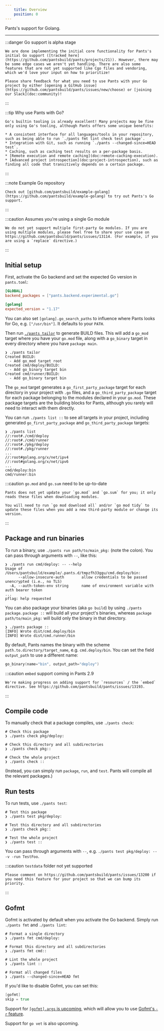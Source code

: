 ```yaml
---
    title: Overview
    position: 0
---
```



Pants's support for Golang.

---

:::danger Go support is alpha stage

    We are done implementing the initial core functionality for Pants's initial Go support ([tracked here](https://github.com/pantsbuild/pants/projects/21)). However, there may be some edge cases we aren't yet handling. There are also some features that are not yet supported like Cgo files and vendoring, which we'd love your input on how to prioritize!

    Please share feedback for what you need to use Pants with your Go project by either [opening a GitHub issue](https://github.com/pantsbuild/pants/issues/new/choose) or [joining our Slack](doc:community)!

:::

:::tip Why use Pants with Go?

    Go's builtin tooling is already excellent! Many projects may be fine only using Go's tooling, although Pants offers some unique benefits:

    * A consistent interface for all languages/tools in your repository, such as being able to run `./pants fmt lint check test package`.
    * Integration with Git, such as running `./pants --changed-since=HEAD test`.
    * Caching, such as caching test results on a per-package basis.
    * [Remote execution and remote caching](doc:remote-caching-execution).
    * [Advanced project introspection](doc:project-introspection), such as finding all code that transitively depends on a certain package.

:::

:::note Example Go repository

    Check out [github.com/pantsbuild/example-golang](https://github.com/pantsbuild/example-golang) to try out Pants's Go support.

:::

:::caution Assumes you're using a single Go module

    We do not yet support multiple first-party Go modules. If you are using multiple modules, please feel free to share your use case on https://github.com/pantsbuild/pants/issues/13114. (For example, if you are using a `replace` directive.)

:::

## Initial setup

First, activate the Go backend and set the expected Go version in `pants.toml`:

```toml title="pants.toml"
[GLOBAL]
backend_packages = ["pants.backend.experimental.go"]

[golang]
expected_version = "1.17"
```

You can also set `[golang].go_search_paths` to influence where Pants looks for Go, e.g. `["/usr/bin"]`. It defaults to your `PATH`.

Then run [`./pants tailor`](doc:create-initial-build-files) to generate BUILD files. This will add a `go_mod` target where you have your `go.mod` file, along with a `go_binary` target in every directory where you have `package main`.

```
❯ ./pants tailor
Created BUILD:
  - Add go_mod target root
Created cmd/deploy/BUILD:
  - Add go_binary target bin
Created cmd/runner/BUILD:
  - Add go_binary target bin
```

The `go_mod` target generates a `go_first_party_package` target for each directory in your project with `.go` files, and a `go_third_party_package` target for each package belonging to the modules declared in your `go.mod`. These package targets are the building blocks for Pants, although you rarely will need to interact with them directly.

You can run `./pants list ::` to see all targets in your project, including generated `go_first_party_package` and `go_third_party_package` targets:

```
❯ ./pants list
//:root#./cmd/deploy
//:root#./cmd/runner
//:root#./pkg/deploy
//:root#./pkg/runner
...
//:root#golang.org/x/net/ipv4
//:root#golang.org/x/net/ipv6
...
cmd/deploy:bin
cmd/runner:bin
```

:::caution `go.mod` and `go.sum` need to be up-to-date

    Pants does not yet update your `go.mod` and `go.sum` for you; it only reads these files when downloading modules.

    You will need to run `go mod download all` and/or `go mod tidy` to update these files when you add a new third-party module or change its version.

:::

## Package and run binaries

To run a binary, use `./pants run path/to/main_pkg:` (note the colon). You can pass through arguments with `--`, like this:

```
❯ ./pants run cmd/deploy: -- --help
Usage of /Users/pantsbuild/example/.pants.d/tmpzfh33ggu/cmd.deploy/bin:
      --allow-insecure-auth        allow credentials to be passed unencrypted (i.e., no TLS)
  -A, --auth-token-env string      name of environment variable with auth bearer token
...
pflag: help requested
```

You can also package your binaries (aka `go build`) by using `./pants package`. `package ::` will build all your project's binaries, whereas `package path/to/main_pkg:` will build only the binary in that directory.

```
❯ ./pants package ::
[INFO] Wrote dist/cmd.deploy/bin
[INFO] Wrote dist/cmd.runner/bin
```

By default, Pants names the binary with the scheme `path.to.directory/target_name`, e.g. `cmd.deploy/bin`. You can set the field `output_path` to use a different name:

```go title="cmd/deploy/BUILD"
go_binary(name="bin", output_path="deploy")
```

:::caution `embed` support coming in Pants 2.9

    We're making progress on adding support for `resources` / the `embed` directive. See https://github.com/pantsbuild/pants/issues/13193.

:::

## Compile code

To manually check that a package compiles, use `./pants check`:

```
# Check this package
❯ ./pants check pkg/deploy:

# Check this directory and all subdirectories
❯ ./pants check pkg::

# Check the whole project
❯ ./pants check ::
```

(Instead, you can simply run `package`, `run`, and `test`. Pants will compile all the relevant packages.)

## Run tests

To run tests, use `./pants test`:

```
# Test this package
❯ ./pants test pkg/deploy:

# Test this directory and all subdirectories
❯ ./pants check pkg::

# Test the whole project
❯ ./pants test ::
```

You can pass through arguments with `--`, e.g. `./pants test pkg/deploy: -- -v -run TestFoo`.

:::caution `testdata` folder not yet supported

    Please comment on https://github.com/pantsbuild/pants/issues/13200 if you need this feature for your project so that we can bump its priority.

:::

## Gofmt

Gofmt is activated by default when you activate the Go backend. Simply run `./pants fmt` and `./pants lint`:

```
# Format a single directory
❯ ./pants fmt cmd/deploy:

# Format this directory and all subdirectories
❯ ./pants fmt cmd::

# Lint the whole project
❯ ./pants lint ::

# Format all changed files
❯ ./pants --changed-since=HEAD fmt
```

If you'd like to disable Gofmt, you can set this:

```go title="pants.toml"
[gofmt]
skip = true
```

Support for [`[gofmt].args` is upcoming](https://github.com/pantsbuild/pants/issues/12822), which will allow you to use [Gofmt's `-r` feature](https://pkg.go.dev/cmd/gofmt).

Support for `go vet` is also upcoming.
